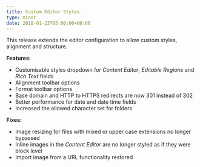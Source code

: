 ```yaml
---
title: Custom Editor Styles
type: minor
date: 2018-01-23T05:00:00+00:00
---
```



This release extends the editor configuration to allow custom styles, alignment and structure.

**Features:**

* Customisable styles dropdown for *Content Editor*, *Editable Regions* and *Rich Text* fields
* Alignment toolbar options
* Format toolbar options
* Base domain and HTTP to HTTPS redirects are now 301 instead of 302
* Better performance for date and date time fields
* Increased the allowed character set for folders

**Fixes:**

* Image resizing for files with mixed or upper case extensions no longer bypassed
* Inline images in the *Content Editor* are no longer styled as if they were block level
* Import image from a URL functionality restored